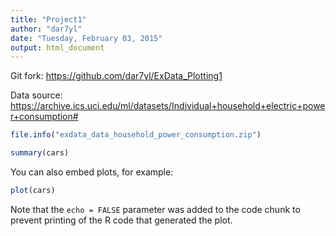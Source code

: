 ```yaml
---
title: "Project1"
author: "dar7yl"
date: "Tuesday, February 03, 2015"
output: html_document
---
```


 Git fork: <https://github.com/dar7yl/ExData_Plotting1>

 Data source: <https://archive.ics.uci.edu/ml/datasets/Individual+household+electric+power+consumption#>
 
```r
file.info("exdata_data_household_power_consumption.zip")
```


```r

summary(cars)
```

You can also embed plots, for example:

```r
plot(cars)
```

Note that the `echo = FALSE` parameter was added to the code chunk to prevent printing of the R code that generated the plot.

